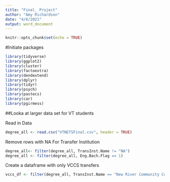```yaml
---
title: "Final_ Project"
author: "Amy Richardson"
date: "4/6/2021"
output: word_document
---
```


```r
knitr::opts_chunk$set(echo = TRUE)
```

#Initiate packages
```r
library(tidyverse)
library(ggplot2)
library(cluster)
library(factoextra)
library(dendextend)
library(dplyr)
library(tidyr)
library(psych)
library(pastecs)
library(car)
library(pgirmess)
```


##Looka at larger data set for VT students

Read in Data
```r
degree_all <- read.csv("VTNETSFinal.csv", header = TRUE)
```

Remove rows with NA For Transfer Institution
```r
degree_all<- filter(degree_all, TransInst.Name != "NA")
degree_all <- filter(degree_all, Eng.Bach.Flag == 1)
```

Create a dataframe with only VCCS transfers
```r
vccs_df <- filter(degree_all, TransInst.Name == "New River Community College" | TransInst.Name == "Northern Va Cmty Coll-Annandal" | TransInst.Name == "Eastern Shore Community Coll"| TransInst.Name == "Virginia Western Cmty Coll" | TransInst.Name == "Tidewater Cmty Coll Nrflk-Main" | TransInst.Name == "Southwest Virginia Cmty Coll" | TransInst.Name ==  "J Sargeant Reynolds Cmty Coll" | TransInst.Name ==  "Piedmont Virginia Cmty College" | TransInst.Name ==  "Central Virginia Community Col" | TransInst.Name ==  "Thomas Nelson Community Coll" | TransInst.Name ==  "Germanna Community College" | TransInst.Name ==  "Danville Community College" | TransInst.Name ==  "Blue Ridge Cmty College VA" | TransInst.Name == "Patrick Henry Community Coll" | TransInst.Name =="Dabney Lancaster Cmty College" | TransInst.Name =="John Tyler Community College" | TransInst.Name == "Lord Fairfax Community Coll"  | TransInst.Name == "Mountain Empire Cmty College" | TransInst.Name == "Rappahannock Community College" | TransInst.Name == "Southside VA Cmty Coll Alberta" | TransInst.Name == "Virginia Highlands Cmty Coll" | TransInst.Name =="Wytheville Community College")

```


